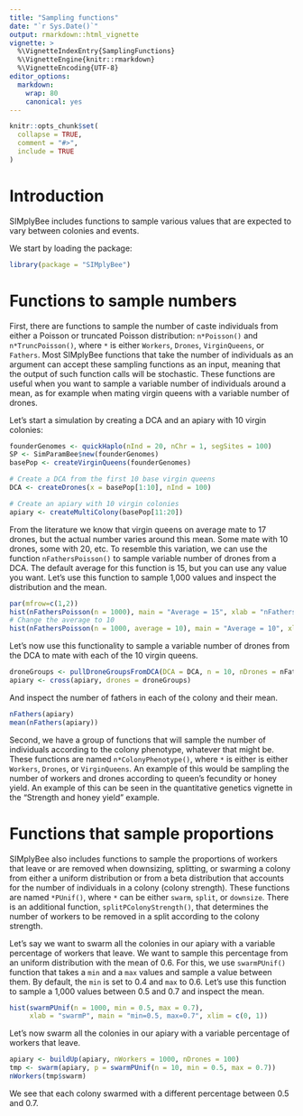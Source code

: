 ```yaml
---
title: "Sampling functions"
date: "`r Sys.Date()`"
output: rmarkdown::html_vignette
vignette: >
  %\VignetteIndexEntry{SamplingFunctions}
  %\VignetteEngine{knitr::rmarkdown}
  %\VignetteEncoding{UTF-8}
editor_options:
  markdown:
    wrap: 80
    canonical: yes
---
```


```r
knitr::opts_chunk$set(
  collapse = TRUE,
  comment = "#>",
  include = TRUE
)
```

# Introduction

SIMplyBee includes functions to sample various values that are expected to vary
between colonies and events.

We start by loading the package:

```r
library(package = "SIMplyBee")
```

# Functions to sample numbers

First, there are functions to sample the number of caste individuals from either
a Poisson or truncated Poisson distribution: `n*Poisson()` and
`n*TruncPoisson()`, where `*` is either `Workers`, `Drones`, `VirginQueens`, or
`Fathers`. Most SIMplyBee functions that take the number of individuals as an
argument can accept these sampling functions as an input, meaning that the
output of such function calls will be stochastic. These functions are useful
when you want to sample a variable number of individuals around a mean, as for
example when mating virgin queens with a variable number of drones.

Let's start a simulation by creating a DCA and an apiary with 10 virgin
colonies:

```r
founderGenomes <- quickHaplo(nInd = 20, nChr = 1, segSites = 100)
SP <- SimParamBee$new(founderGenomes)
basePop <- createVirginQueens(founderGenomes)

# Create a DCA from the first 10 base virgin queens
DCA <- createDrones(x = basePop[1:10], nInd = 100)

# Create an apiary with 10 virgin colonies
apiary <- createMultiColony(basePop[11:20])
```

From the literature we know that virgin queens on average mate to 17 drones, but
the actual number varies around this mean. Some mate with 10 drones, some with
20, etc. To resemble this variation, we can use the function `nFathersPoisson()`
to sample variable number of drones from a DCA. The default average for this
function is 15, but you can use any value you want. Let's use this function to
sample 1,000 values and inspect the distribution and the mean.

```r
par(mfrow=c(1,2))
hist(nFathersPoisson(n = 1000), main = "Average = 15", xlab = "nFathers")
# Change the average to 10
hist(nFathersPoisson(n = 1000, average = 10), main = "Average = 10", xlab = "nFathers")
```

Let's now use this functionality to sample a variable number of drones from the
DCA to mate with each of the 10 virgin queens.

```r
droneGroups <- pullDroneGroupsFromDCA(DCA = DCA, n = 10, nDrones = nFathersPoisson)
apiary <- cross(apiary, drones = droneGroups)
```

And inspect the number of fathers in each of the colony and their mean.

```r
nFathers(apiary)
mean(nFathers(apiary))
```

Second, we have a group of functions that will sample the number of individuals
according to the colony phenotype, whatever that might be. These functions are
named `n*ColonyPhenotype()`, where `*` is either is either `Workers`, `Drones`,
or `VirginQueens`. An example of this would be sampling the number of workers
and drones according to queen's fecundity or honey yield. An example of this can
be seen in the quantitative genetics vignette in the "Strength and honey yield"
example.

# Functions that sample proportions

SIMplyBee also includes functions to sample the proportions of workers that
leave or are removed when downsizing, splitting, or swarming a colony from
either a uniform distribution or from a beta distribution that accounts for the
number of individuals in a colony (colony strength). These functions are named
`*PUnif()`, where `*` can be either `swarm`, `split`, or `downsize`. There is an
additional function, `splitPColonyStrength()`, that determines the number of
workers to be removed in a split according to the colony strength.

Let's say we want to swarm all the colonies in our apiary with a variable
percentage of workers that leave. We want to sample this percentage from an
uniform distribution with the mean of 0.6. For this, we use `swarmPUnif()`
function that takes a `min` and a `max` values and sample a value between them.
By default, the `min` is set to 0.4 and `max` to 0.6. Let's use this function to
sample a 1,000 values between 0.5 and 0.7 and inspect the mean.

```r
hist(swarmPUnif(n = 1000, min = 0.5, max = 0.7),
     xlab = "swarmP", main = "min=0.5, max=0.7", xlim = c(0, 1))
```

Let's now swarm all the colonies in our apiary with a variable percentage of
workers that leave.

```r
apiary <- buildUp(apiary, nWorkers = 1000, nDrones = 100)
tmp <- swarm(apiary, p = swarmPUnif(n = 10, min = 0.5, max = 0.7))
nWorkers(tmp$swarm)
```

We see that each colony swarmed with a different percentage between 0.5 and 0.7.

